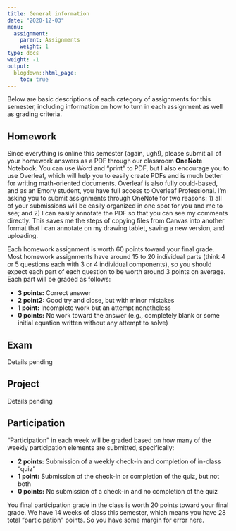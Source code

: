 ```yaml
---
title: General information
date: "2020-12-03"
menu:
  assignment:
    parent: Assignments
    weight: 1
type: docs
weight: -1
output:
  blogdown::html_page:
    toc: true
---
```


Below are basic descriptions of each category of assignments for this semester, including information on how to turn in each assignment as well as grading criteria. 

## Homework
Since everything is online this semester (again, ugh!), please submit all of your homework answers as a PDF through our classroom **OneNote** Notebook. You can use Word and "print" to PDF, but I also encourage you to use Overleaf, which will help you to easily create PDFs and is much better for writing math-oriented documents. Overleaf is also fully could-based, and as an Emory student, you have full access to Overleaf Professional. I'm asking you to submit assignments through OneNote for two reasons: 1) all of your submissions will be easily organized in one spot for you and me to see; and 2) I can easily annotate the PDF so that you can see my comments directly. This saves me the steps of copying files from Canvas into another format that I can annotate on my drawing tablet, saving a new version, and uploading. 

Each homework assignment is worth 60 points toward your final grade. Most homework assignments have around 15 to 20 individual parts (think 4 or 5 questions each with 3 or 4 individual components), so you should expect each part of each question to be worth around 3 points on average. Each part will be graded as follows:

- **3 points:** Correct answer
- **2 point2:** Good try and close, but with minor mistakes
- **1 point:** Incomplete work but an attempt nonetheless
- **0 points:** No work toward the answer (e.g., completely blank or some initial equation written without any attempt to solve)


## Exam
Details pending

## Project
Details pending

## Participation
"Participation" in each week will be graded based on how many of the weekly participation elements are submitted, specifically: 

- **2 points:** Submission of a weekly check-in and completion of in-class "quiz"
- **1 point:** Submission of the check-in or completion of the quiz, but not both
- **0 points:** No submission of a check-in and no completion of the quiz

You final participation grade in the class is worth 20 points toward your final grade. We have 14 weeks of class this semester, which means you have 28 total "participation" points. So you have some margin for error here.